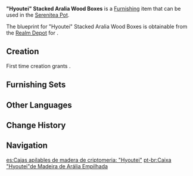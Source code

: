 {{Furnishing Infobox
|id             = 370111
|image          = Item Hyoutei Stacked Aralia Wood Boxes.png
|category       = Ornaments
|subcategory    = Utensil
|quality        = 3
|adeptal_energy = 60
|description    = Many wooden boxes that have been stacked up and built from heavily painted [[Aralia Wood]]. Their ability to retain heat is quite excellent.<br />The old folks of [[Hanamizaka]] claim that these boxes were originally meant to help workers traveling out of doors to store meals. Some workplaces would provide lunch for their workers, and one such box would hold enough food to feed four. Easy to take, put down, and store, these boxes were most convenient indeed. Later on, they would also be used to store snacks and other things.
|blueprint      = Realm Depot
|load           = 85
|reduced_load   = 64
}}
'''"Hyoutei" Stacked Aralia Wood Boxes''' is a [[Furnishing]] item that can be used in the [[Serenitea Pot]].

The blueprint for "Hyoutei" Stacked Aralia Wood Boxes is obtainable from the [[Realm Depot]] for {{Item|Realm Currency|24|x=160}}.

==Creation==
First time creation grants {{Item|Trust|24|x=60}}.
{{Recipe
|type = Creation
|time = 14h
|Aralia Wood = 4
|Yellow Dye = 4
|Red Dye = 4
|sort = Aralia Wood;Yellow Dye;Red Dye
}}

==Furnishing Sets==
{{Craft Usage}}

==Other Languages==
{{Other Languages
|en      = "Hyoutei" Stacked Aralia Wood Boxes
|zhs     = 孔雀木「并提」层叠木匣
|zhs_rm  = Kǒngquè Mù "Bìng Tí" Céngdié Mù Xiá
|zht     = 孔雀木「並提」層疊木匣
|zht_rm  = Kǒngquè Mù "Bìng Tí" Céngdié Mù Xiá
|zh_tl   = 
|ja      = 孔雀の多段木箱
|ja_rm   = Kujaku no tadan kibako
|ja_tl   = 
|ko      = 공작나무 「도시락」 찬합
|ko_rm   = Gongjaknamu "Dosirak" Chanhap
|ko_tl   = Peacock-tree "Lunch Box" Stackable Side-dish Box
|es      = Cajas apilables de madera de criptomeria: “Hyoutei”
|es_tl   = Cryptomeria Wood Stackable Boxes: “Hyoutei”
|fr      = Tas de boîtes «&nbsp;Hyoutei&nbsp;» en bois de cèdre inazumien
|fr_tl   = Pile of Boxes "Hyoutei" Made of Inazuman Cedar Wood
|ru      = Шкатулка из аралии «Хёутэй»
|ru_tl   = Aralia Box "Hyoutei"
|th      = กล่องไม้หลายชั้น "Hyoutei" ไม้ Aralia
|th_rm   = Klong Mai Lai Chan "Hyoutei" Mai Aralia
|th_tl   = "Hyoutei" Stacked Aralia Wood Boxes
|vi      = Hộp Gỗ Khổng Tước Xếp Chồng "Hyoutei"
|vi_tl   = 
|de      = Schachteln „Hyoutei“ aus Aralia-Holz
|de_tl   = Boxes "Hyoutei" from Aralia Wood
|id      = Tumpukan Kotak "Hyoutei" dari Aralia
|id_tl   = Stacked Boxes "Hyoutei" from Aralia
|pt      = Caixa "Hyoutei"de Madeira de Arália Empilhada
|pt_tl   = 
|tr      = Aralya “Hyoutei” Ahşap Kutu Seti
|tr_tl   = Aralya "Hyoutei" Wooden Box Set
|it      = Pila di scatole Hyoutei in legno d’aralia
|it_tl   = Stack of Boxes Hyoutei in Aralia Wood
}}

==Change History==
{{Change History|2.2}}

==Navigation==
{{Furnishing Navbox|interior}}

[[es:Cajas apilables de madera de criptomeria: "Hyoutei"]]
[[pt-br:Caixa "Hyoutei"de Madeira de Arália Empilhada]]